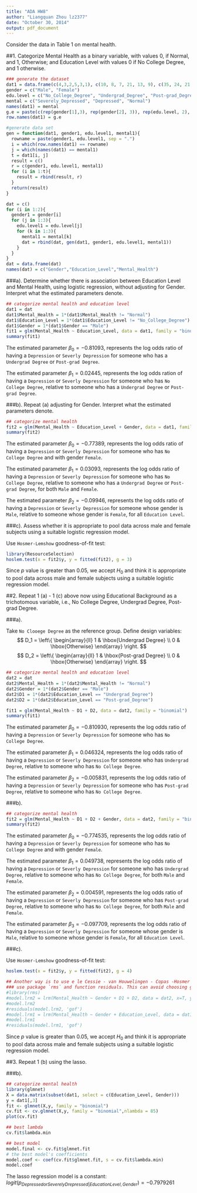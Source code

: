 ```yaml
---
title: "ADA HW8"
author: "Liangquan Zhou lz2377"
date: "October 30, 2014"
output: pdf_document
---
```

Consider the data in Table 1 on mental health.


##1. Categorize Mental Health as a binary variable, with values 0, if Normal, and 1, Otherwise; and Education Level with values 0 if No College Degree, and 1 otherwise.

```r
### generate the dataset
dat1 = data.frame(c(4,3,2,5,3,1), c(10, 8, 7, 21, 13, 9), c(35, 24, 21, 55, 34, 22))
gender = c("Male", "Female")
edu.level = c("No_College_Degree", "Undergrad_Degree", "Post-grad_Degree")
mental = c("Severely_Depressed", "Depressed", "Normal")
names(dat1) = mental
g.e = paste(c(rep(gender[1],3), rep(gender[2], 3)), rep(edu.level, 2), sep = ".")
row.names(dat1) = g.e

#generate data set 
gen = function(dat1, gender1, edu.level1, mental1){
  rowname = paste(gender1, edu.level1, sep = ".")
  i = which(row.names(dat1) == rowname)
  j = which(names(dat1) == mental1)
  t = dat1[i, j]
  result = c()
  r = c(gender1, edu.level1, mental1)
  for (i in 1:t){
    result = rbind(result, r)
  }
  return(result)
}

dat = c()
for (i in 1:2){
  gender1 = gender[i]
  for (j in 1:3){
    edu.level1 = edu.level[j]
    for (k in 1:3){
      mental1 = mental[k]
      dat = rbind(dat, gen(dat1, gender1, edu.level1, mental1))
    }
  }
}
dat = data.frame(dat)
names(dat) = c("Gender","Education_Level","Mental_Health")
```
###a). Determine whether there is association between Education Level and Mental Health, using logistic regression, without adjusting for Gender. Interpret what the estimated parameters denote.

```r
## categorize mental health and education level
dat1 = dat
dat1$Mental_Health = 1*(dat1$Mental_Health != "Normal")
dat1$Education_Level = 1*(dat1$Education_Level != "No_College_Degree")
dat1$Gender = 1*(dat1$Gender == "Male")
fit1 = glm(Mental_Health ~ Education_Level, data = dat1, family = "binomial")
summary(fit1)
```

The estimated parameter $\beta_0 = -0.81093$, represents the log odds ratio of having a `Depression` or `Severly Depression` for someone who has a `Undergrad Degree` or `Post-grad Degree`.

The estimated parameter $\beta_1 = 0.02445$, represents the log odds ration of having a `Depression` or `Severly Depression` for someone who has `No College Degree`, relative to someone who has a `Undergrad Degree` or `Post-grad Degree`.

###b). Repeat (a) adjusting for Gender. Interpret what the estimated parameters denote.

```r
## categorize mental health
fit2 = glm(Mental_Health ~ Education_Level + Gender, data = dat1, family = "binomial")
summary(fit2)
```

The estimated parameter $\beta_0 = -0.77389$, represents the log odds ratio of having a `Depression` or `Severly Depression` for someone who has `No College Degree` and with gender `Female`.

The estimated parameter $\beta_1 = 0.03093$, represents the log odds ratio of having a `Depression` or `Severly Depression` for someone who has `No College Degree`, relative to someone who has a `Undergrad Degree` or `Post-grad Degree`, for both `Male` and `Female`.

The estimated parameter $\beta_2 = -0.09946$, represents the log odds ratio of having a `Depression` or `Severly Depression` for someone whose gender is `Male`, relative to someone whose gender is `Female`, for all `Education Level`.

###c). Assess whether it is appropriate to pool data across male and female subjects using a suitable logistic regression model.

Use `Hosmer-Lemshow` goodness-of-fit test:
```r
library(ResourceSelection)
hoslem.test(x = fit2$y, y = fitted(fit2), g = 3)
```

Since $p$ value is greater than 0.05, we accept $H_0$ and think it is appropriate to pool data across male and female subjects using a suitable logistic regression model.

##2. Repeat 1 (a) - 1 (c) above now using Educational Background as a trichotomous variable, i.e., No College Degree, Undergrad Degree, Post-grad Degree.

###a). 

Take `No Clooege Degree` as the reference group. Define design variables:
$$
D_1 = \left\{
  \begin{array}{ll}
    1 & \hbox{Undergrad Degree} \\
    0 & \hbox{Otherwise}
  \end{array}
\right.
$$
$$
D_2 = \left\{
  \begin{array}{ll}
    1 & \hbox{Post-grad Degree} \\
    0 & \hbox{Otherwise}
  \end{array}
\right.
$$


```r
## categorize mental health and education level
dat2 = dat
dat2$Mental_Health = 1*(dat2$Mental_Health != "Normal")
dat2$Gender = 1*(dat2$Gender == "Male")
dat2$D1 = 1*(dat2$Education_Level == "Undergrad_Degree")
dat2$D2 = 1*(dat2$Education_Level == "Post-grad_Degree")

fit1 = glm(Mental_Health ~ D1 + D2, data = dat2, family = "binomial")
summary(fit1)
```

The estimated parameter $\beta_0 =  -0.810930$, represents the log odds ratio of having a `Depression` or `Severly Depression` for someone who has `No College Degree`.

The estimated parameter $\beta_1 = 0.046324$, represents the log odds ratio of having a `Depression` or `Severly Depression` for someone who has `Undergrad Degree`, relative to someone who has `No College Degree`.

The estimated parameter $\beta_2 = -0.005831$, represents the log odds ratio of having a `Depression` or `Severly Depression` for someone who has `Post-grad Degree`, relative to someone who has `No College Degree`.

###b). 

```r
## categorize mental health
fit2 = glm(Mental_Health ~ D1 + D2 + Gender, data = dat2, family = "binomial")
summary(fit2)
```

The estimated parameter $\beta_0 = -0.774535$, represents the log odds ratio of having a `Depression` or `Severly Depression` for someone who has `No College Degree` and with gender `Female`.

The estimated parameter $\beta_1 = 0.049738$, represents the log odds ratio of having a `Depression` or `Severly Depression` for someone who has `Undergrad Degree`, relative to someone who has `No College Degree`, for both `Male` and `Female`.

The estimated parameter $\beta_2 = 0.004591$, represents the log odds ratio of having a `Depression` or `Severly Depression` for someone who has `Post-grad Degree`, relative to someone who has `No College Degree`, for both `Male` and `Female`.

The estimated parameter $\beta_3 = -0.097709$, represents the log odds ratio of having a `Depression` or `Severly Depression` for someone whose gender is `Male`, relative to someone whose gender is `Female`, for all `Education Level`.

###c). 

Use `Hosmer-Lemshow` goodness-of-fit test:
```r
hoslem.test(x = fit2$y, y = fitted(fit2), g = 4)
```

```r
## Another way is to use e le Cessie - van Houwelingen - Copas -Hosmer unweighted sum of squares test for global goodness of fit ??????
### use package `rms` and function residuals. This can avoid choosing g in hoslem.test
#library(rms)
#model.lrm2 = lrm(Mental_Health ~ Gender + D1 + D2, data = dat2, x=T, y=T)
#model.lrm2
#residuals(model.lrm2, 'gof')
#model.lrm1 = lrm(Mental_Health ~ Gender + Education_Level, data = dat1, x=T, y=T)
#model.lrm1
#residuals(model.lrm1, 'gof')
```

Since $p$ value is greater than 0.05, we accept $H_0$ and think it is appropriate to pool data across male and female subjects using a suitable logistic regression model.


##3. Repeat 1 (b) using the lasso.

###b). 
```r
## categorize mental health
library(glmnet)
X = data.matrix(subset(dat1, select = c(Education_Level, Gender)))
y = dat1[,3]
fit <- glmnet(X,y, family = "binomial") 
cv.fit <- cv.glmnet(X,y, family = "binomial",nlambda = 85) 
plot(cv.fit)

## best lambda
cv.fit$lambda.min

## best model
model.final <- cv.fit$glmnet.fit
# the best model's coefficients
model.coef <- coef(cv.fit$glmnet.fit, s = cv.fit$lambda.min)
model.coef
```

The lasso regression model is a constant: $logit(p_{Depressed or Severely Drepressed|Education Level, Gender}) = -0.7979261$
